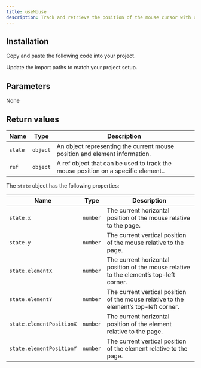```yaml
---
title: useMouse
description: Track and retrieve the position of the mouse cursor with useMouse.
---
```


<ComponentPreview name="demos/hooks/use-mouse" />

## Installation

<Steps>

<Step>Copy and paste the following code into your project.</Step>

<ComponentSource name="hooks/use-mouse" />

<Step>
  Update the import paths to match your project setup.
</Step>
</Steps>

## Parameters

None

## Return values

| Name    | Type     | Description                                                                       |
| ------- | -------- | --------------------------------------------------------------------------------- |
| `state` | `object` | An object representing the current mouse position and element information.        |
| `ref`   | `object` | A ref object that can be used to track the mouse position on a specific element.. |

The `state` object has the following properties:

| Name                     | Type     | Description                                                                             |
| ------------------------ | -------- | --------------------------------------------------------------------------------------- |
| `state.x`                | `number` | The current horizontal position of the mouse relative to the page.                      |
| `state.y`                | `number` | The current vertical position of the mouse relative to the page.                        |
| `state.elementX`         | `number` | The current horizontal position of the mouse relative to the element’s top-left corner. |
| `state.elementY`         | `number` | The current vertical position of the mouse relative to the element’s top-left corner.   |
| `state.elementPositionX` | `number` | The current horizontal position of the element relative to the page.                    |
| `state.elementPositionY` | `number` | The current vertical position of the element relative to the page.                      |

